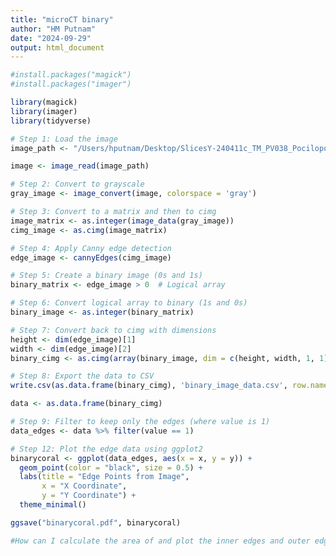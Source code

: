 ```yaml
---
title: "microCT binary"
author: "HM Putnam"
date: "2024-09-29"
output: html_document
---
```


```r
#install.packages("magick")
#install.packages("imager")

library(magick)
library(imager)
library(tidyverse)
```

```r

# Step 1: Load the image
image_path <- "/Users/hputnam/Desktop/SlicesY-240411c_TM_PV038_Pocilopora_verocosa_20um_avg3_100k_CU0p3_FR4_HTe1920/slice01853.tif"

image <- image_read(image_path)

# Step 2: Convert to grayscale
gray_image <- image_convert(image, colorspace = 'gray')

# Step 3: Convert to a matrix and then to cimg
image_matrix <- as.integer(image_data(gray_image))
cimg_image <- as.cimg(image_matrix)

# Step 4: Apply Canny edge detection
edge_image <- cannyEdges(cimg_image)

# Step 5: Create a binary image (0s and 1s)
binary_matrix <- edge_image > 0  # Logical array

# Step 6: Convert logical array to binary (1s and 0s)
binary_image <- as.integer(binary_matrix)

# Step 7: Convert back to cimg with dimensions
height <- dim(edge_image)[1]
width <- dim(edge_image)[2]
binary_cimg <- as.cimg(array(binary_image, dim = c(height, width, 1, 1)))

# Step 8: Export the data to CSV
write.csv(as.data.frame(binary_cimg), 'binary_image_data.csv', row.names = FALSE, col.names = FALSE)

data <- as.data.frame(binary_cimg)

# Step 9: Filter to keep only the edges (where value is 1)
data_edges <- data %>% filter(value == 1)

# Step 12: Plot the edge data using ggplot2
binarycoral <- ggplot(data_edges, aes(x = x, y = y)) +  
  geom_point(color = "black", size = 0.5) +
  labs(title = "Edge Points from Image",
       x = "X Coordinate",
       y = "Y Coordinate") +
  theme_minimal()

ggsave("binarycoral.pdf", binarycoral)

#How can I calculate the area of and plot the inner edges and outer edges in x y coordinates

```



